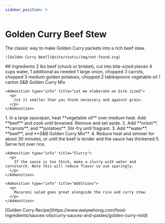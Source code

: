 ```yaml
---
sidebar_position: 6
---
```



# Golden Curry Beef Stew

<Tabs>
  <TabItem value="photos" label="Photos" default>
    The classic way to make Golden Curry packets into a rich beef stew.

    ![Golden Curry Beef](@site/static/img/not-found.svg)
  </TabItem>

  <TabItem value="ingredients" label="Ingredients">
    ## Ingredients
    2 lbs beef (chuck or brisket), cut into bite-sized pieces
    4 cups water, 1 additional as needed
    1 large onion, chopped
    3 carrots, chopped
    3 medium golden potatoes, chopped
    2 tablespoons vegetable oil
    1 carton S&B Golden Curry Mix

    <Admonition type="info" title="Let me elaborate on bite sized">
      <p>
        Cut it smaller than you think necessary and against grain.
      </p>
    </Admonition>
  </TabItem>

  <TabItem value="instructions" label="Instructions">
    1. In a large saucepan, heat **vegetable oil** over medium heat. Add **beef** and cook until browned. Remove and set aside.
    2. Add **onion**, **carrots**, and **potatoes**. Stir-fry until fragrant.
    3. Add **water**, **beef**, and **S&B Golden Curry Mix**.
    4. Reduce heat and simmer for about 30 minutes, or until the beef is tender and the sauce has thickened
    5. Serve hot over rice.

    <Admonition type="info" title="Slurry">
      <p>
        If the sauce is too thick, make a slurry with water and cornstarch. Note this will reduce flavor so use sparingly.
      </p>
    </Admonition>

    <Admonition type="info" title="Additions">
      <p>
        Macaroni salad goes great alongside the rice and curry stew.
      </p>
    </Admonition>
  </TabItem>

  <TabItem value="references" label="References">
    [Golden Curry Recipe](https://www.waiyeehong.com/food-ingredients/sauces-oils/curry-sauces-and-pastes/golden-curry-mild)
  </TabItem>
</Tabs> 